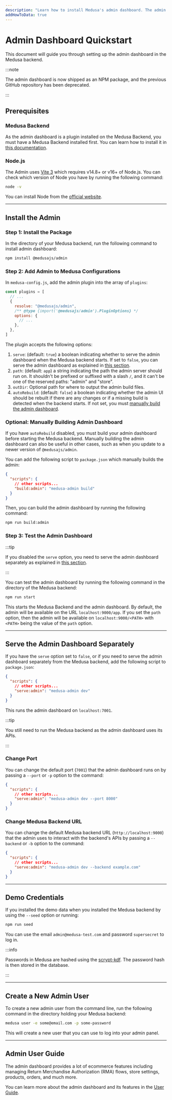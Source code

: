 ```yaml
---
description: "Learn how to install Medusa's admin dashboard. The admin dashboard gives merchants an easy-to-use interface to manage their data such as orders, products, regions, and more."
addHowToData: true
---
```



# Admin Dashboard Quickstart

This document will guide you through setting up the admin dashboard in the Medusa backend.

:::note

The admin dashboard is now shipped as an NPM package, and the previous GitHub repository has been deprecated.

:::

## Prerequisites

### Medusa Backend

As the admin dashboard is a plugin installed on the Medusa Backend, you must have a Medusa Backend installed first. You can learn how to install it in [this documentation](../development/backend/install.mdx).

### Node.js

The Admin uses [Vite 3](https://vitejs.dev/guide/#scaffolding-your-first-vite-project) which requires v14.8+ or v16+ of Node.js. You can check which version of Node you have by running the following command:

```bash noReport
node -v
```

You can install Node from the [official website](https://nodejs.org/en/).

---

## Install the Admin

### Step 1: Install the Package

In the directory of your Medusa backend, run the following command to install admin dashboard:

```bash npm2yarn
npm install @medusajs/admin
```

### Step 2: Add Admin to Medusa Configurations

In `medusa-config.js`, add the admin plugin into the array of `plugins`:

```js title=medusa-config.js
const plugins = [
  // ...
  {
    resolve: "@medusajs/admin",
    /** @type {import('@medusajs/admin').PluginOptions} */
    options: {
      // ...
    },
  },
]
```

The plugin accepts the following options:

1. `serve`: (default: `true`) a boolean indicating whether to serve the admin dashboard when the Medusa backend starts. If set to `false`, you can serve the admin dashboard as explained in [this section](#serve-the-admin-dashboard-separately).
2. `path`: (default: `app`) a string indicating the path the admin server should run on. It shouldn't be prefixed or suffixed with a slash `/`, and it can't be one of the reserved paths: "admin" and "store".
3. `outDir`: Optional path for where to output the admin build files.
4. `autoRebuild`: (default: `false`) a boolean indicating whether the admin UI should be rebuilt if there are any changes or if a missing build is detected when the backend starts. If not set, you must [manually build the admin dashboard](#optional-manually-building-admin-dashboard).

### Optional: Manually Building Admin Dashboard

If you have `autoRebuild` disabled, you must build your admin dashboard before starting the Medusa backend. Manually building the admin dashboard can also be useful in other cases, such as when you update to a newer version of `@medusajs/admin`.

You can add the following script to `package.json` which manually builds the admin:

```json title=package.json
{
  "scripts": {
    // other scripts...
    "build:admin": "medusa-admin build"
  }
}
```

Then, you can build the admin dashboard by running the following command:

```bash npm2yarn
npm run build:admin
```

### Step 3: Test the Admin Dashboard

:::tip

If you disabled the `serve` option, you need to serve the admin dashboard separately as explained in [this section](#serve-the-admin-dashboard-separately).

:::

You can test the admin dashboard by running the following command in the directory of the Medusa backend:

```bash npm2yarn
npm run start
```

This starts the Medusa Backend and the admin dashboard. By default, the admin will be available on the URL `localhost:9000/app`. If you set the `path` option, then the admin will be available on `localhost:9000/<PATH>` with `<PATH>` being the value of the `path` option.

<Feedback 
   event="survey_admin_quickstart"
   question="Did you set up the admin successfully?"
   positiveQuestion="Is there anything that should improved?"
   negativeQuestion="Please describe the issue you faced."
/>

---

## Serve the Admin Dashboard Separately

If you have the `serve` option set to `false`, or if you need to serve the admin dashboard separately from the Medusa backend, add the following script to `package.json`:

```json title=package.json
{
  "scripts": {
    // other scripts...
    "serve:admin": "medusa-admin dev"
  }
}
```

This runs the admin dashboard on `localhost:7001`.

:::tip

You still need to run the Medusa backend as the admin dashboard uses its APIs.

:::

### Change Port

You can change the default port (`7001`) that the admin dashboard runs on by passing a `--port` or `-p` option to the command:

```json title=package.json
{
  "scripts": {
    // other scripts...
    "serve:admin": "medusa-admin dev --port 8000"
  }
}
```

### Change Medusa Backend URL

You can change the default Medusa backend URL (`http://localhost:9000`) that the admin uses to interact with the backend's APIs by passing a `--backend` or `-b` option to the command:

```json title=package.json
{
  "scripts": {
    // other scripts...
    "serve:admin": "medusa-admin dev --backend example.com"
  }
}
```

---

## Demo Credentials

If you installed the demo data when you installed the Medusa backend by using the `--seed` option or running:

```bash npm2yarn
npm run seed
```

You can use the email `admin@medusa-test.com` and password `supersecret` to log in.

:::info

Passwords in Medusa are hashed using the [scrypt-kdf](https://www.npmjs.com/package/scrypt-kdf). The password hash is then stored in the database.

:::

---

## Create a New Admin User

To create a new admin user from the command line, run the following command in the directory holding your Medusa backend:

```bash
medusa user -e some@email.com -p some-password
```

This will create a new user that you can use to log into your admin panel.

---

## Admin User Guide

The admin dashboard provides a lot of ecommerce features including managing Return Merchandise Authorization (RMA) flows, store settings, products, orders, and much more.

You can learn more about the admin dashboard and its features in the [User Guide](../user-guide.mdx).
